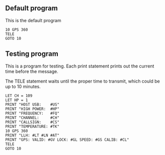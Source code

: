 ## Default program

This is the default program

```basic
10 GPS 360
TELE
GOTO 10
```

## Testing program

This is a program for testing. Each print statement prints out the current time before the message.

The TELE statement waits until the proper time to transmit, which could be up to 10 minutes.

```basic
LET CH = 109
LET HP = 1
PRINT "HOST USB:    #US"
PRINT "HIGH POWER:  #HP"
PRINT "FREQUENCY:   #FQ"
PRINT "CHANNEL:     #CH"
PRINT "CALLSIGN:    #CS"
PRINT "TEMPERATURE: #TK"
10 GPS 360
PRINT "LLH: #LT #LN #AT"
PRINT "GPS: VALID: #GV LOCK: #GL SPEED: #GS CALIB: #CL"
TELE
GOTO 10
```

